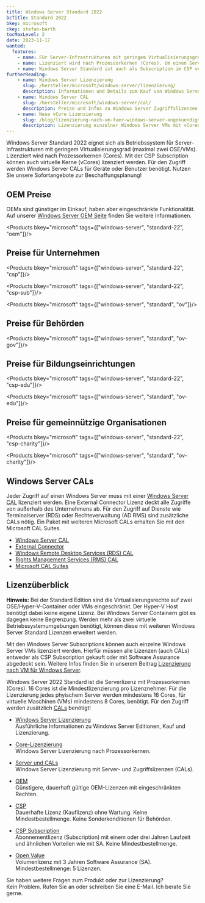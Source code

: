 ```yaml
---
title: Windows Server Standard 2022
bcTitle: Standard 2022
bkey: microsoft
ckey: stefan-barth
tocMaxLevel: 2
date: 2023-11-17
wanted:
  features:
    - name: Für Server-Infrastrukturen mit geringem Virtualisierungsgrad. Maximal 2 virtuelle Instanzen
    - name: Lizenziert wird nach Prozessorkernen (Cores). Um einen Server zu lizenzieren, werden mindestens 16 Core Lizenzen benötigt
    - name: Windows Server Standard ist auch als Subscription im CSP verfügbar
furtherReading:
    - name: Windows Server Lizenzierung
      slug: /hersteller/microsoft/windows-server/lizenzierung/
      description: Informationen und Details zum Kauf von Windows Server Lizenzen.
    - name: Windows Server CAL
      slug: /hersteller/microsoft/windows-server/cal/
      description: Preise und Infos zu Windows Server Zugriffslizenzen (CALs).
    - name: Neue vCore Lizenzierung
      slug: /blog/lizenzierung-nach-vm-fuer-windows-server-angekuendigt/
      description: Lizenzierung einzelner Windows Server VMs mit vCores.
---
```



<Intro>

Windows Server Standard 2022 eignet sich als Betriebssystem für Server-Infrastrukturen mit geringem Virtualisierungsgrad (maximal zwei OSE/VMs).
Lizenziert wird nach Prozessorkernen (Cores). Mit der CSP Subscription können auch virtuelle Kerne (vCores) lizenziert werden. Für den Zugriff werden Windows Server CALs für Geräte oder Benutzer benötigt.
Nutzen Sie unsere Sofortangebote zur Beschaffungsplanung!

</Intro>

<TOC />



## OEM Preise

OEMs sind günstiger im Einkauf, haben aber eingeschränkte Funktionalität. Auf unserer [Windows Server OEM Seite](/hersteller/microsoft/windows-server/oem-rok/) finden Sie weitere Informationen.

<Products bkey="microsoft" tags={["windows-server", "standard-22", "oem"]}/>


## Preise für Unternehmen

<Products bkey="microsoft" tags={["windows-server", "standard-22", "csp"]}/>

<Products bkey="microsoft" tags={["windows-server", "standard-22", "csp-sub"]}/>

<Products bkey="microsoft" tags={["windows-server", "standard", "ov"]}/>


## Preise für Behörden

<Products bkey="microsoft" tags={["windows-server", "standard", "ov-gov"]}/>


## Preise für Bildungseinrichtungen

<Products bkey="microsoft" tags={["windows-server", "standard-22", "csp-edu"]}/>

<Products bkey="microsoft" tags={["windows-server", "standard", "ov-edu"]}/>


## Preise für gemeinnützige Organisationen

<Products bkey="microsoft" tags={["windows-server", "standard-22", "csp-charity"]}/>

<Products bkey="microsoft" tags={["windows-server", "standard", "ov-charity"]}/>


## Windows Server CALs

Jeder Zugriff auf einen Windows Server muss mit einer [Windows Server CAL](/hersteller/microsoft/windows-server/cal/) lizenziert werden. Eine External Connector Lizenz deckt alle Zugriffe von außerhalb des Unternehmens ab.
Für den Zugriff auf Dienste wie Terminalserver (RDS) oder Rechteverwaltung (AD RMS) sind zusätzliche CALs nötig. Ein Paket mit weiteren Microsoft CALs erhalten Sie mit den Microsoft CAL Suites.

<ArrowList>

 - [Windows Server CAL](/hersteller/microsoft/windows-server/cal/)
 - [External Connector](/hersteller/microsoft/windows-server/external-connector/)
 - [Windows Remote Desktop Services (RDS) CAL](/hersteller/microsoft/windows-server/remote-desktop-services/)
 - [Rights Management Services (RMS) CAL](/hersteller/microsoft/windows-server/rights-management-services/)
 - [Microsoft CAL Suites](/hersteller/microsoft/cal-suite/)

</ArrowList>


## Lizenzüberblick


<Info>

  **Hinweis:**  Bei der Standard Edition sind die Virtualisierungsrechte auf zwei OSE/Hyper-V-Container oder VMs eingeschränkt. Der Hyper-V Host benötigt dabei keine eigene Lizenz. Bei Windows Server Containern gibt es dagegen keine Begrenzung. Werden mehr als zwei virtuelle Betriebssystemumgebungen benötigt, können diese mit weiteren Windows Server Standard Lizenzen erweitert werden.

  Mit den Windows Server Subscriptions können auch einzelne Windows Server VMs lizenziert werden. Hierfür müssen alle Lizenzen (auch CALs) entweder als CSP Subscription gekauft oder mit Software Assurance abgedeckt sein.
  Weitere Infos finden Sie in unserem Beitrag [Lizenzierung nach VM für Windows Server](/blog/lizenzierung-nach-vm-fuer-windows-server-angekuendigt/).

</Info>


Windows Server 2022 Standard ist die Serverlizenz mit Prozessorkernen (Cores). 16 Cores ist die Mindestlizenzierung pro Lizenznehmer.
Für die Lizenzierung jedes phyischem Server werden mindestens 16 Cores, für virtuelle Maschinen (VMs) mindestens 8 Cores, benötigt. Für den Zugriff werden zusätzlich [CALs](/hersteller/microsoft/windows-server/cal/) benötigt!


<ArrowList>

- [Windows Server Lizenzierung](/hersteller/microsoft/windows-server/lizenzierung/)<br />
  Ausführliche Informationen zu Windows Server Editionen, Kauf und Lizenzierung.

- [Core-Lizenzierung](/hersteller/microsoft/windows-server/lizenzierung/#serverlizenz-cores)<br />
  Windows Server Lizenzierung nach Prozessorkernen.

- [Server und CALs](/hersteller/microsoft/windows-server/lizenzierung/#windows-server-2022-cals-kaufen)<br />
  Windows Server Lizenzierung mit Server- und Zugriffslizenzen (CALs).

- [OEM](/hersteller/microsoft/oem/)<br />
  Günstigere, dauerhaft gültige OEM-Lizenzen mit eingeschränkten Rechten.

- [CSP](/hersteller/microsoft/csp/)<br />
  Dauerhafte Lizenz (Kauflizenz) ohne Wartung. Keine Mindestbestellmenge. Keine Sonderkonditionen für Behörden.

- [CSP Subscription](/hersteller/microsoft/csp/)<br />
  Abonnementlizenz (Subscription) mit einem oder drei Jahren Laufzeit und ähnlichen Vorteilen wie mit SA. Keine Mindestbestellmenge.

- [Open Value](/hersteller/microsoft/open-value/)<br />
  Volumenlizenz mit 3 Jahren Software Assurance (SA). Mindestbestellmenge: 5 Lizenzen.

</ArrowList>


<GetInTouch theme="light">

Sie haben weitere Fragen zum Produkt oder zur Lizenzierung?<br />
Kein Problem. Rufen Sie an oder schreiben Sie eine E-Mail. Ich berate Sie gerne.

</GetInTouch>
